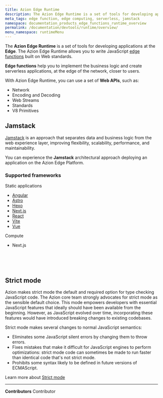 ```yaml
---
title: Azion Edge Runtime
description: The Azion Edge Runtime is a set of tools for developing applications at the Edge. The Azion Edge Runtime allows you to write JavaScript edge functions built on Web standards. Edge functions help you to implement the business logic and create serverless applications, at the edge of the network, closer to users.
meta_tags: edge function, edge computing, serverless, jamstack
namespace: documentation_products_edge_functions_runtime_overview
permalink: /documentation/devtools/runtime/overview/
menu_namespace: runtimeMenu
---
```




The **Azion Edge Runtime** is a set of tools for developing applications at the **Edge**. The Azion Edge Runtime allows you to write JavaScript [edge functions](/en/documentation/products/build/edge-application/edge-functions/) built on Web standards.

**Edge functions** help you to implement the business logic and create serverless applications, at the edge of the network, closer to users.

With Azion Edge Runtime, you can use a set of **Web APIs**, such as:

- Network
- Encoding and Decoding
- Web Streams
- Standards
- V8 Primitives

## Jamstack

[Jamstack](https://jamstack.org/) is an approach that separates data and business logic from the web experience layer, improving flexibility, scalability, performance, and maintainability.

You can experience the **Jamstack** architectural approach deploying an application on the Azion Edge Platform.

### Supported frameworks

<Tag severity="primary" client:only="vue">
  Static applications
</Tag>

- [Angular](/en/documentation/products/cli/frameworks/angular/)
- [Astro](/en/documentation/products/cli/frameworks/astro/)
- [Hexo](/en/documentation/products/cli/frameworks/hexo/)
- [Next.js](/en/documentation/products/cli/frameworks/next/)
- [React](/en/documentation/products/cli/frameworks/react/)
- [Vite](/en/documentation/products/cli/frameworks/vite/)
- [Vue](/en/documentation/products/cli/frameworks/vue/)

<Tag severity="primary" client:only="vue">
  Compute
</Tag>

- Next.js

<br />
<LinkButton outlined link="/en/documentation/products/devtools/azion-edge-runtime/frameworks-compatibility/" label="go to supported frameworks reference" variant="secondary" target="_blank" />
<br />
<LinkButton outlined link="/en/documentation/products/edge-application/edge-functions/runtime-apis/javascript/" label="go to supported Web APIs reference" variant="secondary" target="_blank" />
<br />
<LinkButton outlined link="/en/documentation/products/azion-edge-runtime/compatibility/node/" label="go to node.js support reference" variant="secondary" target="_blank" />



## Strict mode 

Azion makes strict mode the default and required option for type checking JavaScript code. The Azion core team strongly advocates for strict mode as the sensible default choice. This mode empowers developers with essential JavaScript features that ideally should have been available from the beginning. However, as JavaScript evolved over time, incorporating these features would have introduced breaking changes to existing codebases.

Strict mode makes several changes to normal JavaScript semantics:
- Eliminates some JavaScript silent errors by changing them to throw errors.
- Fixes mistakes that make it difficult for JavaScript engines to perform optimizations: strict mode code can sometimes be made to run faster than identical code that's not strict mode.
- Prohibits some syntax likely to be defined in future versions of ECMAScript.

Learn more about [Strict mode](https://developer.mozilla.org/en-US/docs/Web/JavaScript/Reference/Strict_mode)



---


**Contributors** <ContributorList>Contributor</ContributorList>
